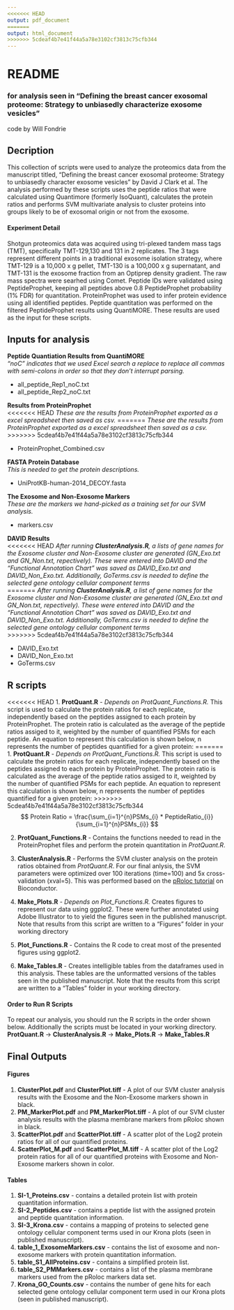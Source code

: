 ```yaml
---
<<<<<<< HEAD
output: pdf_document
=======
output: html_document
>>>>>>> 5cdeaf4b7e41f44a5a78e3102cf3813c75cfb344
---
```

# README
### for analysis seen in "Defining the breast cancer exosomal proteome: Strategy to unbiasedly characterize exosome vesicles"
code by Will Fondrie
  
## Decription
This collection of scripts were used to analyze the proteomics data from the manuscript titled,
"Defining the breast cancer exosomal proteome: Strategy to unbiasedly character exosome vesicles"
by David J Clark et al. The analysis performed by these scripts uses the peptide ratios that were calculated
using Quantimore (formerly IsoQuant), calculates the protein ratios and performs SVM multivariate analysis to 
cluster proteins into groups likely to be of exosomal origin or not from the exosome.

#### Experiment Detail
Shotgun proteomics data was acquired using tri-plexed tandem mass tags (TMT), specifically 
TMT-129,130 and 131 in 2 replicates. The 3 tags represent different points in a traditional exosome isolation strategy, where TMT-129 is a 10,000 x g pellet, TMT-130 is a 100,000 x g supernatant, and TMT-131 is the 
exosome fraction from an Optiprep density gradient. The raw mass spectra were searhed using Comet.
Peptide IDs were validated using PeptideProphet, keeping all peptides above 0.8 PeptideProphet probability
(1% FDR) for quantitation. ProteinProphet was used to infer protein evidence using all identified peptides.
Peptide quantitation was performed on the filtered PeptideProphet results using QuantiMORE. These results are 
used as the input for these scripts.
  
## Inputs for analysis
**Peptide Quantiation Results from QuantiMORE**  
*"noC" indicates that we used Excel search a replace to replace all commas with semi-colons in order so that they don't interrupt parsing.*

+ all_peptide_Rep1_noC.txt  
+ all_peptide_Rep2_noC.txt 
  
**Results from ProteinProphet**  
<<<<<<< HEAD
*These are the results from ProteinProphet exported as a excel spreadsheet then saved as csv.*
=======
*These are the results from ProteinProphet exported as a excel spreadsheet then saved as a csv.*
>>>>>>> 5cdeaf4b7e41f44a5a78e3102cf3813c75cfb344

+ ProteinProphet_Combined.csv  

**FASTA Protein Database**  
*This is needed to get the protein descriptions.*

+ UniProtKB-human-2014_DECOY.fasta  

**The Exosome and Non-Exosome Markers**  
*These are the markers we hand-picked as a training set for our SVM analysis.*

+ markers.csv  

**DAVID Results**  
<<<<<<< HEAD
*After running __ClusterAnalysis.R__, a lists of gene names for the Exosome cluster and Non-Exosome cluster are generated (GN_Exo.txt and GN_Non.txt, repectively). These were entered into DAVID and the "Functional Annotation Chart" was saved as DAVID_Exo.txt and DAVID_Non_Exo.txt. Additionally, GoTerms.csv is needed to define the selected gene ontology cellular component terms*  
=======
*After running __ClusterAnalysis.R__, a list of gene names for the Exosome cluster and Non-Exosome cluster are generated (GN_Exo.txt and GN_Non.txt, repectively). These were entered into DAVID and the "Functional Annotation Chart" was saved as DAVID_Exo.txt and DAVID_Non_Exo.txt. Additionally, GoTerms.csv is needed to define the selected gene ontology cellular component terms*  
>>>>>>> 5cdeaf4b7e41f44a5a78e3102cf3813c75cfb344

+ DAVID_Exo.txt
+ DAVID_Non_Exo.txt
+ GoTerms.csv

  
## R scripts
<<<<<<< HEAD
1. **ProtQuant.R** - *Depends on ProtQuant_Functions.R.* This script is used to calculate the protein ratios for each replicate, independently based on the peptides assigned to each protein by ProteinProphet. The protein ratio is calculated as the average of the peptide ratios assiged to it, weighted by the number of quantified PSMs for each peptide. An equation to represent this calculation is shown below, n represents the number of peptides quantified for a given protein:
=======
1. **ProtQuant.R** - *Depends on ProtQuant_Functions.R.* This script is used to calculate the protein ratios for each replicate, independently based on the peptides assigned to each protein by ProteinProphet. The protein ratio is calculated as the average of the peptide ratios assiged to it, weighted by the number of quantified PSMs for each peptide. An equation to represent this calculation is shown below, n represents the number of peptides quantified for a given protein: \n
>>>>>>> 5cdeaf4b7e41f44a5a78e3102cf3813c75cfb344
$$ Protein Ratio = \frac{\sum_{i=1}^{n}PSMs_{i} * PeptideRatio_{i}}{\sum_{i=1}^{n}PSMs_{i}} $$
    
2. **ProtQuant_Functions.R** - Contains the functions needed to read in the ProteinProphet files and perform the protein quantitation in *ProtQuant.R*.

3. **ClusterAnalysis.R** - Performs the SVM cluster analysis on the protein ratios obtained from *ProtQuant.R*. For our final anlysis, the SVM parameters were optimized over 100 iterations (time=100) and 5x cross-validation (xval=5). This was performed based on the [pRoloc tutorial](http://www.bioconductor.org/packages/release/bioc/vignettes/pRoloc/inst/doc/pRoloc-tutorial.pdf) on Bioconductor.

4. **Make_Plots.R** - *Depends on Plot_Functions.R.* Creates figures to represent our data using ggplot2. These were further annotated using Adobe Illustrator to to yield the figures seen in the published manuscript. Note that results from this script are written to a "Figures" folder in your working directory

5. **Plot_Functions.R** - Contains the R code to creat most of the presented figures using ggplot2.

6. **Make_Tables.R** - Creates intelligible tables from the dataframes used in this analysis. These tables are the unformatted versions of the tables seen in the published manuscript. Note that the results from this script are written to a "Tables" folder in your working directory.

#### Order to Run R Scripts
To repeat our analysis, you should run the R scripts in the order shown below. Additionally the scripts must be located in your working directory.  
**ProtQuant.R** -> **ClusterAnalysis.R** -> **Make_Plots.R** -> **Make_Tables.R**
  
## Final Outputs
#### Figures
1. **ClusterPlot.pdf** and **ClusterPlot.tiff** - A plot of our SVM cluster analysis results with the Exosome and the Non-Exosome markers shown in black.
2. **PM_MarkerPlot.pdf** and **PM_MarkerPlot.tiff** - A plot of our SVM cluster analysis results with the plasma membrane markers from pRoloc shown in black.
3. **ScatterPlot.pdf** and **ScatterPlot.tiff** - A scatter plot of the Log2 protein ratios for all of our quantified proteins.
4. **ScatterPlot_M.pdf** and **ScatterPlot_M.tiff** - A scatter plot of the Log2 protein ratios for all of our quantified proteins with Exosome and Non-Exosome markers shown in color.  

#### Tables
1. **SI-1_Proteins.csv** - contains a detailed protein list with protein quantitation information.
2. **SI-2_Peptides.csv** - contains a peptide list with the assigned protein and peptide quantitation information.
3. **SI-3_Krona.csv** - contains a mapping of proteins to selected gene ontology cellular component terms used in our Krona plots (seen in published manuscript). 
4. **table_1_ExosomeMarkers.csv** - contains the list of exosome and non-exosome markers with protein quantitation information.
5. **table_S1_AllProteins.csv** - contains a simplified protein list.
6. **table_S2_PMMarkers.csv** - contains a list of the plasma membrane markers used from the pRoloc markers data set. 
7. **Krona_GO_Counts.csv** - contains the number of gene hits for each selected gene ontology cellular component term used in our Krona plots (seen in published manuscript).
